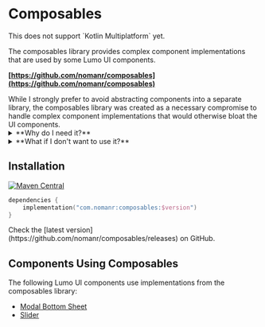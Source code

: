 
# Composables

<Callout type="warning">
  This does not support `Kotlin Multiplatform` yet.
</Callout>

The composables library provides complex component implementations that are used by some Lumo UI components.

**[https://github.com/nomanr/composables](https://github.com/nomanr/composables)**

<Callout type="warning">
  While I strongly prefer to avoid abstracting components into a separate
  library, the composables library was created as a necessary compromise to
  handle complex component implementations that would otherwise bloat the UI
  components.
</Callout>

<details>
<summary>**Why do I need it?**</summary>

Some UI components like Modal Bottom Sheet and Slider require complex implementations involving animations, state management, and intricate layouts. The composables library was introduced as a last resort to handle these implementations while keeping the end components lightweight.

</details>

<details>
<summary>**What if I don't want to use it?**</summary>

If you don't want to use the composables library, you can copy-paste the components from the [GitHub](https://github.com/nomanr/composables) into your app.

</details>

## Installation

[![Maven Central](https://img.shields.io/maven-central/v/com.nomanr/composables)](https://search.maven.org/artifact/com.nomanr/composables)

```kotlin copy
dependencies {
    implementation("com.nomanr:composables:$version")
}
```

<Callout type="info">
  Check the [latest version](https://github.com/nomanr/composables/releases) on
  GitHub.
</Callout>

## Components Using Composables

The following Lumo UI components use implementations from the composables library:

- [Modal Bottom Sheet](/modal-bottom-sheet)
- [Slider](/slider)

